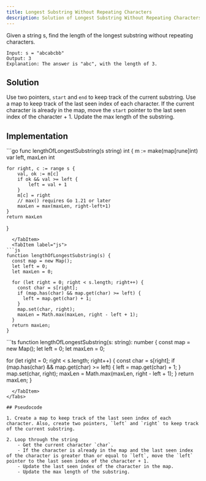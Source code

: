 ```yaml
---
title: Longest Substring Without Repeating Characters
description: Solution of Longest Substring Without Repeating Characters
---
```



Given a string s, find the length of the longest
substring without repeating characters.

```
Input: s = "abcabcbb"
Output: 3
Explanation: The answer is "abc", with the length of 3.
```

## Solution

Use two pointers, `start` and `end` to keep track of the current substring. Use a map to keep track of the last seen index of each character. If the current character is already in the map, move the `start` pointer to the last seen index of the character + 1. Update the max length of the substring.

## Implementation

<Tabs>
  <TabItem label="go">
```go
func lengthOfLongestSubstring(s string) int {
	m := make(map[rune]int)
	var left, maxLen int

    for right, c := range s {
    	val, ok := m[c]
    	if ok && val >= left {
    		left = val + 1
    	}
    	m[c] = right
    	// max() requires Go 1.21 or later
    	maxLen = max(maxLen, right-left+1)
    }
    return maxLen

}

````
  </TabItem>
  <TabItem label="js">
```js
function lengthOfLongestSubstring(s) {
  const map = new Map();
  let left = 0;
  let maxLen = 0;

  for (let right = 0; right < s.length; right++) {
    const char = s[right];
    if (map.has(char) && map.get(char) >= left) {
      left = map.get(char) + 1;
    }
    map.set(char, right);
    maxLen = Math.max(maxLen, right - left + 1);
  }
  return maxLen;
}
````

  </TabItem>
  <TabItem label="ts">
```ts
function lengthOfLongestSubstring(s: string): number {
  const map = new Map<string,number>();
  let left = 0;
  let maxLen = 0;

for (let right = 0; right < s.length; right++) {
const char = s[right];
if (map.has(char) && map.get(char) >= left) {
left = map.get(char) + 1;
}
map.set(char, right);
maxLen = Math.max(maxLen, right - left + 1);
}
return maxLen;
}

```
  </TabItem>
</Tabs>

## Pseudocode

1. Create a map to keep track of the last seen index of each character. Also, create two pointers, `left` and `right` to keep track of the current substring.

2. Loop through the string
	- Get the current character `char`.
	- If the character is already in the map and the last seen index of the character is greater than or equal to `left`, move the `left` pointer to the last seen index of the character + 1.
	- Update the last seen index of the character in the map.
	- Update the max length of the substring.
